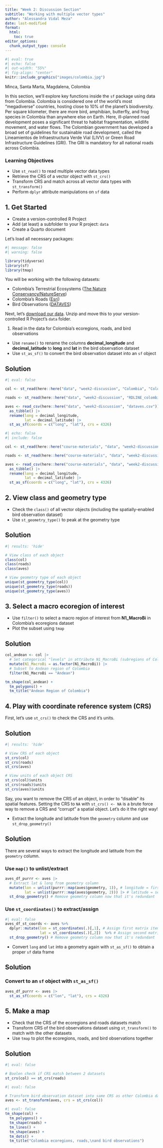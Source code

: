 ```yaml
---
title: "Week 2: Discussion Section"
subtitle: "Working with multiple vector types"
author: "Alessandra Vidal Meza"
date: last-modified
format:
  html:
    toc: true
editor_options: 
  chunk_output_type: console
---
```



```r
#| eval: true
#| echo: false
#| out-width: "55%"
#| fig-align: "center"
knitr::include_graphics("images/colombia.jpg")
```

::: {.gray-text .center-text}
Minca, Santa Marta, Magdalena, Colombia
:::

In this section, we'll explore key functions inside the `sf` package using data from Colombia. Colombia is considered one of the world's most "megadiverse" countries, hosting close to 10% of the planet’s biodiversity. Per square kilometer, there are more bird, amphibian, butterfly, and frog species in Colombia than anywhere else on Earth. Here, ill-planned road development poses a significant threat to habitat fragmentation, wildlife movement, and water flows. The Colombian government has developed a broad set of guidelines for sustainable road development, called the Lineamientos de Infraestructura Verde Vial (LIVV) or Green Road Infrastructure Guidelines (GRI). The GRI is mandatory for all national roads across Colombia.

### Learning Objectives {.unnumbered .unlisted}

- Use `st_read()` to read multiple vector data types
- Retrieve the CRS of a vector object with `st_crs()`
- Transform CRS and match across all vector data types with `st_transform()`
- Perform `dplyr` attribute manipulations on `sf` data

## 1. Get Started

- Create a version-controlled R Project
- Add (at least) a subfolder to your R project: `data`
- Create a Quarto document

Let's load all necessary packages:

```r
#| message: false
#| warning: false

library(tidyverse)
library(sf)
library(tmap)
```

You will be working with the following datasets:

- Colombia's Terrestrial Ecosystems ([The Nature Conservancy/NatureServe](https://databasin.org/datasets/e4ebf6df95094104a05c68b72a8b3e55/))
- Colombia's Roads ([Esri](https://databasin.org/datasets/d383d26773fe4524b5a69e957f2befd6/))
- Bird Observations ([DATAVES](https://doi.org/10.15472/iqnpse))

Next, let's [download our data](https://drive.google.com/drive/folders/1KahW7CG--XicV9TFBNmmo40ReV9q8c19?usp=sharing). Unzip and move this to your version-controlled R Project's `data` folder. 

1. Read in the data for Colombia's ecoregions, roads, and bird observations

  - Use `rename()` to rename the columns **decimal_longitude** and **decimal_latitude** to **long** and **lat** in the bird observation dataset
  - Use `st_as_sf()` to convert the bird observation dataset into an `sf` object

::: {.callout-tip collapse="true" icon=true}
## Solution
```r
#| eval: false

col <- st_read(here::here("data", "week2-discussion", "Colombia", "Colombia.shp"))

roads <- st_read(here::here("data", "week2-discussion", "RDLINE_colombia", "RDLINE_colombia.shp"))

aves <- read_csv(here::here("data", "week2-discussion", "dataves.csv")) |> 
  as_tibble() |> 
  rename(long = decimal_longitude,
         lat = decimal_latitude) |> 
  st_as_sf(coords = c("long", "lat"), crs = 4326)
```

```r
#| echo: false
#| include: false

col <- st_read(here::here("course-materials", "data", "week2-discussion", "Colombia", "Colombia.shp"))

roads <- st_read(here::here("course-materials", "data", "week2-discussion", "RDLINE_colombia", "RDLINE_colombia.shp"))

aves <- read_csv(here::here("course-materials", "data", "week2-discussion", "dataves.csv")) |> 
  as_tibble() |> 
  rename(long = decimal_longitude,
         lat = decimal_latitude) |> 
  st_as_sf(coords = c("long", "lat"), crs = 4326)
```
:::
  
## 2. View class and geometry type

- Check the `class()` of all vector objects (including the spatially-enabled bird observation dataset)
- Use `st_geometry_type()` to peak at the geometry type

::: {.callout-tip collapse="true" icon=true}
## Solution
```r
#| results: 'hide' 

# View class of each object
class(col)
class(roads)
class(aves)

# View geometry type of each object
unique(st_geometry_type(col))
unique(st_geometry_type(roads))
unique(st_geometry_type(aves))
```
:::

## 3. Select a macro ecoregion of interest

- Use `filter()` to select a macro region of interest from **N1_MacroBi** in Colombia's ecoregions dataset
- Plot the subset using `tmap`
  
::: {.callout-tip collapse="true" icon=true}
## Solution
```r
col_andean <- col |>
  # Set categorical "levels" in attribute N1_MacroBi (subregions of Colombia)
  mutate(N1_MacroBi = as.factor(N1_MacroBi)) |>
  # Subset to Andean region of Colombia
  filter(N1_MacroBi == "Andean")
```

```r
tm_shape(col_andean) +
  tm_polygons() +
  tm_title("Andean Region of Colombia")
```
:::

## 4. Play with coordinate reference system (CRS)

First, let's use `st_crs()` to check the CRS and it's units.

::: {.callout-tip collapse="true" icon=true}
## Solution
```r
#| results: 'hide' 

# View CRS of each object
st_crs(col)
st_crs(roads)
st_crs(aves)

# View units of each object CRS 
st_crs(col)$units
st_crs(roads)$units
st_crs(aves)$units
```
:::

Say, you want to remove the CRS of an object, in order to "disable" its spatial features. Setting the CRS to `NA` with `st_crs() <- NA` is a brute force way to remove a CRS and "corrupt" a spatial object. Let's do it the right way!

  - Extract the longitude and latitude from the `geometry` column and use `st_drop_geometry()`

::: {.callout-tip collapse="true" icon=true}
## Solution

There are several ways to extract the longitude and latitude from the `geometry` column.

### Use `map()` to unlist/extract

```r
aves_df_purrr <- aves |>
  # Extract lat & long from geometry column
  mutate(lon = unlist(purrr::map(aves$geometry, 1)), # longitude = first component (x)
         lat = unlist(purrr::map(aves$geometry, 2))) |> # latitude = second component (y)
  st_drop_geometry() # Remove geometry column now that it's redundant
```

### Use `st_coordinates()` to extract/assign

```r
#| eval: false
aves_df_st_coords <- aves %>%
  dplyr::mutate(lon = st_coordinates(.)[,1], # Assign first matrix item to "lon"
                lat = st_coordinates(.)[,2])  %>% # Assign second matrix item to "lat"
  st_drop_geometry() # Remove geometry column now that it's redundant
```
:::

  - Convert `long` and `lat` into a geometry again with `st_as_sf()` to obtain a proper `sf` data frame

::: {.callout-tip collapse="true" icon=true}
## Solution

### Convert to an `sf` object with `st_as_sf()`
```r
aves_df_purrr <- aves |>
  st_as_sf(coords = c("lon", "lat"), crs = 4326)
```
:::

## 5. Make a map

  - Check that the CRS of the ecoregions and roads datasets match
  - Transform CRS of the bird observations dataset using `st_transform()` to match with the other datasets
  - Use `tmap` to plot the ecoregions, roads, and bird observations together
  
::: {.callout-tip collapse="true" icon=true}
## Solution
```r
#| eval: false

# Boolen check if CRS match between 2 datasets
st_crs(col) == st_crs(roads)
```

```r
#| eval: false

# Transform bird observation dataset into same CRS as other Colombia dataset
aves <- st_transform(aves, crs = st_crs(col))
```

```r
#| eval: false
tm_shape(col) +
  tm_polygons() +
  tm_shape(roads) +
  tm_lines() +
  tm_shape(aves) +
  tm_dots() +
  tm_title("Colombia ecoregions, roads,\nand bird observations")
```
:::